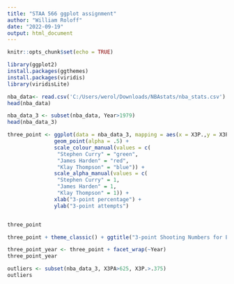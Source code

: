 ```yaml
---
title: "STAA 566 ggplot assignment"
author: "William Roloff"
date: "2022-09-19"
output: html_document
---
```


```r
knitr::opts_chunk$set(echo = TRUE)
```


```r
library(ggplot2)
install.packages(ggthemes)
install.packages(viridis)
library(viridisLite)

nba_data<- read.csv('C:/Users/werol/Downloads/NBAstats/nba_stats.csv')
head(nba_data)

nba_data_3 <- subset(nba_data, Year>1979)
head(nba_data_3)

three_point <- ggplot(data = nba_data_3, mapping = aes(x = X3P.,y = X3PA, color = Player)) +
               geom_point(alpha = .5) +
               scale_colour_manual(values = c(
                "Stephen Curry" = "green", 
                "James Harden" = "red", 
                "Klay Thompson" = "blue")) +
               scale_alpha_manual(values = c(
                "Stephen Curry" = 1,
                "James Harden" = 1,
                "Klay Thompson" = 1)) +
               xlab("3-point percentage") +
               ylab("3-point attempts")


three_point

three_point + theme_classic() + ggtitle("3-point Shooting Numbers for Every Player Across Every Season") + scale_fill_grey()

three_point_year <- three_point + facet_wrap(~Year)
three_point_year

outliers <- subset(nba_data_3, X3PA>625, X3P.>.375)
outliers
```



